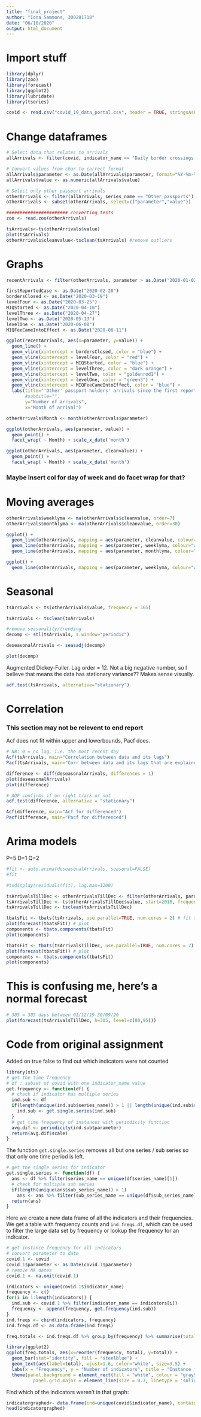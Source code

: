 ```yaml
---
title: "final_project"
author: "Iona Sammons, 300281718"
date: "06/10/2020"
output: html_document
---
```


# Import stuff
```r
library(dplyr)
library(zoo)
library(forecast)
library(ggplot2)
library(lubridate)
library(tseries)

covid <- read.csv("covid_19_data_portal.csv", header = TRUE, stringsAsFactors = FALSE)
```

# Change dataframes
```r
# Select data that relates to arrivals
allArrivals <- filter(covid, indicator_name == "Daily border crossings - arrivals")

# Convert values from char to correct format
allArrivals$parameter <- as.Date(allArrivals$parameter, format="%Y-%m-%d")
allArrivals$value <- as.numeric(allArrivals$value)

# Select only other passport arrivals
otherArrivals <- filter(allArrivals, series_name == "Other passports")
otherArrivals <- subset(otherArrivals, select=c("parameter","value"))

####################### converting tests
zoo <- read.zoo(otherArrivals)

tsArrivals<-ts(otherArrivals$value)
plot(tsArrivals)
otherArrivals$cleanvalue<-tsclean(tsArrivals) #remove outliers
```

# Graphs
```r
recentArrivals <- filter(otherArrivals, parameter > as.Date("2020-01-01"))

firstReportedCase <- as.Date("2020-02-28")
bordersClosed <- as.Date("2020-03-19")
levelFour <- as.Date("2020-03-25")
MIQStarted <- as.Date("2020-04-10")
levelThree <- as.Date("2020-04-27")
levelTwo <- as.Date("2020-05-13")
levelOne <- as.Date("2020-06-08")
MIQFeeCameIntoEffect <- as.Date("2020-08-11")

ggplot(recentArrivals, aes(x=parameter, y=value)) + 
  geom_line() +
  geom_vline(xintercept = bordersClosed, color = "blue") +
  geom_vline(xintercept = levelFour, color = "red") +
  geom_vline(xintercept = MIQStarted, color = "blue") +
  geom_vline(xintercept = levelThree, color = "dark orange") +
  geom_vline(xintercept = levelTwo, color = "goldenrod1") +
  geom_vline(xintercept = levelOne, color = "green3") +
  geom_vline(xintercept = MIQFeeCameIntoEffect, color = "blue") + 
  labs(title="'Other' passport holders' arrivals since the first reported Covid case",
       #subtitle="",
       y="Number of arrivals",
       x="Month of arrival")
```

```r
otherArrivals$Month <- month(otherArrivals$parameter)

ggplot(otherArrivals, aes(parameter, value)) + 
  geom_point() + 
  facet_wrap( ~ Month) + scale_x_date('month')

ggplot(otherArrivals, aes(parameter, cleanvalue)) + 
  geom_point() + 
  facet_wrap( ~ Month) + scale_x_date('month')
```

### Maybe insert col for day of week and do facet wrap for that?

# Moving averages
```r
otherArrivals$weeklyma <- ma(otherArrivals$cleanvalue, order=7)
otherArrivals$monthlyma <- ma(otherArrivals$cleanvalue, order=30)

ggplot() + 
  geom_line(otherArrivals, mapping = aes(parameter, cleanvalue, colour="value")) +
  geom_line(otherArrivals, mapping = aes(parameter, weeklyma, colour="weekly ma")) +
  geom_line(otherArrivals, mapping = aes(parameter, monthlyma, colour="monthly ma"))

ggplot() +
  geom_line(otherArrivals, mapping = aes(parameter, weeklyma, colour="weekly ma"))
```

# Seasonal
```r
tsArrivals <- ts(otherArrivals$value, frequency = 365)

tsArrivals <- tsclean(tsArrivals)

#remove seasonality/trending
decomp <- stl(tsArrivals, s.window="periodic")

deseasonalArrivals <- seasadj(decomp)

plot(decomp)
```

Augmented Dickey-Fuller. Lag order = 12. Not a big negative number, so I believe that means the data has stationary variance?? Makes sense visually.
```r
adf.test(tsArrivals, alternative="stationary")
```

# Correlation
### This section may not be relevent to end report
Acf does not fit within upper and lowerbounds, Pacf does.
```r
# NB: 0 = no lag, i.e. the most recent day
Acf(tsArrivals, main="Correlation between data and its lags")
Pacf(tsArrivals, main="Corr between data and its lags that are explained by previous lags")

difference <- diff(deseasonalArrivals, differences = 1)
plot(deseasonalArrivals)
plot(difference)

# ADF confirms if on right track or not
adf.test(difference, alternative = "stationary")

Acf(difference, main="Acf for differenced")
Pacf(difference, main="Pacf for differenced")
```

# Arima models
P=5 D=1 Q=2
```r
#fit <- auto.arima(deseasonalArrivals, seasonal=FALSE)
#fit

#tsdisplay(residuals(fit), lag.max=1200)
```



```r
tsArrivalsTillDec <- otherArrivalsTillDec <- filter(otherArrivals, parameter<"2019-12-01")
tsArrivalsTillDec <- ts(otherArrivalsTillDec$value, start=2016, frequency = 365)
tsArrivalsTillDec <- tsclean(tsArrivalsTillDec)

tbatsFit <- tbats(tsArrivals, use.parallel=TRUE, num.cores = 2) # fit tbats model
plot(forecast(tbatsFit)) # plot
components <- tbats.components(tbatsFit)
plot(components)

tbatsFit <- tbats(tsArrivalsTillDec, use.parallel=TRUE, num.cores = 2) # fit tbats model
plot(forecast(tbatsFit)) # plot
components <- tbats.components(tbatsFit)
plot(components)
```


# This is confusing me, here's a normal forecast
```r
# 305 = 305 days between 01/12/19-30/09/20
plot(forecast(tsArrivalsTillDec, h=305, level=c(80,95)))
```









# Code from original assignment
Added on true false to find out which indicators were not counted
```r
library(xts)
# get the time frequency 
# df : subset of covid with one indicator_name value
get.frequency <- function(df) {
  # check if indicator has multiple series
  ind.sub <- df
  if(length(unique(ind.sub$series_name)) > 1 || length(unique(ind.sub$sub_series_name)) > 1){
    ind.sub <- get.single.series(ind.sub)
  }
  # get time frequency of instances with periodicity function
  avg.dif <- periodicity(ind.sub$parameter)
  return(avg.dif$scale)
}
```

The function `get.single.series` removes all but one series / sub series so that only one time period is left.
```r
# get the single series for indicator
get.single.series <- function(df) {
  ans <- df %>% filter(series_name == unique(df$series_name)[1])
  # check for multiple sub series
  if(length(unique(ans$sub_series_name)) > 1)
    ans <- ans %>% filter(sub_series_name == unique(df$sub_series_name)[1])
  return(ans)
}
```

Here we create a new data frame of all the indicators and their frequencies. We get a table with frequency counts and `ind.freqs.df`, which can be used to filter the large data set by frequency or lookup the frequency for an indicator.
```r
# get instance frequency for all indicators
# convert parameter to date
covid.1 <- covid
covid.1$parameter <- as.Date(covid.1$parameter)
# remove NA dates
covid.1 <- na.omit(covid.1)

indicators <- unique(covid.1$indicator_name)
frequency <- c()
for(i in 1:length(indicators)) {
  ind.sub <- covid.1 %>% filter(indicator_name == indicators[i])
  frequency <- append(frequency, get.frequency(ind.sub))
}
ind.freqs <- cbind(indicators, frequency)
ind.freqs.df <- as.data.frame(ind.freqs)

freq.totals <- ind.freqs.df %>% group_by(frequency) %>% summarise(total = n()) %>% arrange(total)
```
```r
library(ggplot2)
ggplot(freq.totals, aes(x=reorder(frequency, total), y=total)) +
  geom_bar(stat="identity", fill = "steelblue") + 
  geom_text(aes(label=total), vjust=1.6, color="white", size=3.5) +
  labs(x = "Frequency", y = "Number of indicators", title = "Instance frequencies of indicators in COVID-19 dataset") +
  theme(panel.background = element_rect(fill = "white", colour = "gray90", size = 1),
          panel.grid.major = element_line(size = 0.7, linetype = 'solid', colour = "gray97"))
```

Find which of the indicators weren't in that graph:
```r
indicatorgraphed<- data.frame(ind=unique(covid$indicator_name), contains=unique(covid$indicator_name) %in% ind.freqs)
head(indicatorgraphed)
```